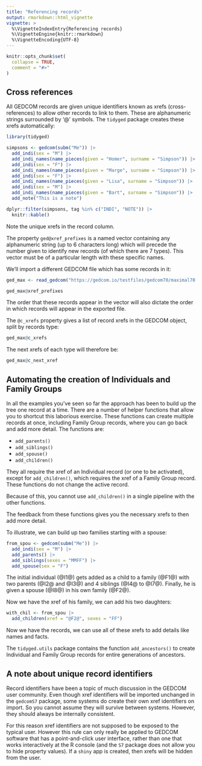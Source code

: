 ```yaml
---
title: "Referencing records"
output: rmarkdown::html_vignette
vignette: >
  %\VignetteIndexEntry{Referencing records}
  %\VignetteEngine{knitr::rmarkdown}
  %\VignetteEncoding{UTF-8}
---
```


```r
knitr::opts_chunk$set(
  collapse = TRUE,
  comment = "#>"
)
```

## Cross references

All GEDCOM records are given unique identifiers known as xrefs (cross-references) to allow other records to link to them. These are alphanumeric strings surrounded by '@' symbols. The `tidyged` package creates these xrefs automatically:

```r
library(tidyged)

simpsons <- gedcom(subm("Me")) |> 
  add_indi(sex = "M") |> 
  add_indi_names(name_pieces(given = "Homer", surname = "Simpson")) |> 
  add_indi(sex = "F") |> 
  add_indi_names(name_pieces(given = "Marge", surname = "Simpson")) |> 
  add_indi(sex = "F") |> 
  add_indi_names(name_pieces(given = "Lisa", surname = "Simpson")) |> 
  add_indi(sex = "M") |>  
  add_indi_names(name_pieces(given = "Bart", surname = "Simpson")) |> 
  add_note("This is a note")

dplyr::filter(simpsons, tag %in% c("INDI", "NOTE")) |> 
  knitr::kable()
```

Note the unique xrefs in the record column.


The property `ged@xref_prefixes` is a named vector containing any alphanumeric string (up to 6 characters long) which will precede the number given to identify new records (of which there are 7 types). This vector must be of a particular length with these specific names.

We'll import a different GEDCOM file which has some records in it:

```r
ged_max <- read_gedcom("https://gedcom.io/testfiles/gedcom70/maximal70.ged")

ged_max@xref_prefixes
```

The order that these records appear in the vector will also dictate the order in which records will appear in the exported file.

The `@c_xrefs` property gives a list of record xrefs in the GEDCOM object, split by records type:

```r
ged_max@c_xrefs
```

The next xrefs of each type will therefore be:

```r
ged_max@c_next_xref
```






## Automating the creation of Individuals and Family Groups

In all the examples you've seen so far the approach has been to build up the tree one record at a time. There are a number of helper functions that allow you to shortcut this laborious exercise. These functions can create multiple records at once, including Family Group records, where you can go back and add more detail. The functions are:

* `add_parents()`
* `add_siblings()`
* `add_spouse()`
* `add_children()`

They all require the xref of an Individual record (or one to be activated), except for `add_children()`, which requires the xref of a Family Group record. These functions do not change the active record. 

Because of this, you cannot use `add_children()` in a single pipeline with the other functions.

The feedback from these functions gives you the necessary xrefs to then add more detail.

To illustrate, we can build up two families starting with a spouse:

```r
from_spou <- gedcom(subm("Me")) |>
  add_indi(sex = "M") |>
  add_parents() |>
  add_siblings(sexes = "MMFF") |>
  add_spouse(sex = "F") 
```

The initial individual (@I1@) gets added as a child to a family (@F1@) with two parents (@I2@ and @I3@) and 4 siblings (@I4@ to @I7@). Finally, he is given a spouse (@I8@) in his own family (@F2@).

Now we have the xref of his family, we can add his two daughters:

```r
with_chil <- from_spou |>
  add_children(xref = "@F2@", sexes = "FF")
```
Now we have the records, we can use all of these xrefs to add details like names and facts.

The `tidyged.utils` package contains the function `add_ancestors()` to create Individual and Family Group records for entire generations of ancestors.

## A note about unique record identifiers

Record identifiers have been a topic of much discussion in the GEDCOM user community. Even though xref identifiers will be imported unchanged in the `gedcomS7` package, some systems do create their own xref identifiers on import. So you cannot assume they will survive between systems. However, they should always be internally consistent.

For this reason xref identifiers are not supposed to be exposed to the typical user. However this rule can only really be applied to GEDCOM software that has a point-and-click user interface, rather than one that works interactively at the R console (and the `S7` package does not allow you to hide property values). If a `shiny` app is created, then xrefs will be hidden from the user.
